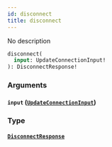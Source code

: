 ```yaml
---
id: disconnect
title: disconnect
---
```



No description

```graphql
disconnect(
  input: UpdateConnectionInput!
): DisconnectResponse!
```


### Arguments

#### `input` ([`UpdateConnectionInput`](/cyberconnect-api/reference/inputs/update-connection-input))




### Type

#### [`DisconnectResponse`](/cyberconnect-api/reference/objects/disconnect-response) 






